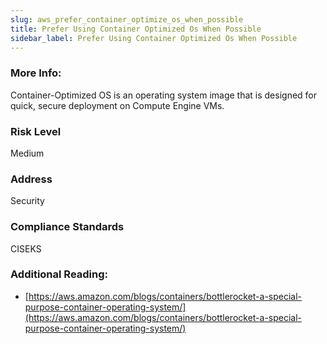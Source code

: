 ```yaml
---
slug: aws_prefer_container_optimize_os_when_possible
title: Prefer Using Container Optimized Os When Possible
sidebar_label: Prefer Using Container Optimized Os When Possible
---
```


### More Info:

Container-Optimized OS is an operating system image that is designed for quick, secure deployment on Compute Engine VMs.

### Risk Level

Medium

### Address

Security

### Compliance Standards

CISEKS

### Additional Reading:

- [https://aws.amazon.com/blogs/containers/bottlerocket-a-special-purpose-container-operating-system/](https://aws.amazon.com/blogs/containers/bottlerocket-a-special-purpose-container-operating-system/) 

